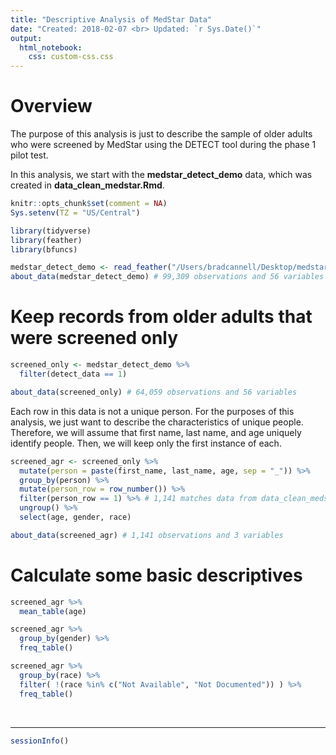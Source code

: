 ```yaml
---
title: "Descriptive Analysis of MedStar Data"
date: "Created: 2018-02-07 <br> Updated: `r Sys.Date()`"
output: 
  html_notebook:
    css: custom-css.css
---
```


# Overview

The purpose of this analysis is just to describe the sample of older adults who were screened by MedStar using the DETECT tool during the phase 1 pilot test.

In this analysis, we start with the **medstar_detect_demo** data, which was created in **data_clean_medstar.Rmd**. 

```r
knitr::opts_chunk$set(comment = NA)
Sys.setenv(TZ = "US/Central")
```

```r
library(tidyverse)
library(feather)
library(bfuncs)
```

```r
medstar_detect_demo <- read_feather("/Users/bradcannell/Desktop/medstar_detect_demo.feather")
about_data(medstar_detect_demo) # 99,309 observations and 56 variables
```

# Keep records from older adults that were screened only

```r
screened_only <- medstar_detect_demo %>% 
  filter(detect_data == 1)

about_data(screened_only) # 64,059 observations and 56 variables
```

Each row in this data is not a unique person. For the purposes of this analysis, we just want to describe the characteristics of unique people. Therefore, we will assume that first name, last name, and age uniquely identify people. Then, we will keep only the first instance of each.

```r
screened_agr <- screened_only %>% 
  mutate(person = paste(first_name, last_name, age, sep = "_")) %>%
  group_by(person) %>% 
  mutate(person_row = row_number()) %>% 
  filter(person_row == 1) %>% # 1,141 matches data from data_clean_medstar.Rmd
  ungroup() %>% 
  select(age, gender, race)

about_data(screened_agr) # 1,141 observations and 3 variables
```

# Calculate some basic descriptives

```r
screened_agr %>% 
  mean_table(age)
```

```r
screened_agr %>% 
  group_by(gender) %>% 
  freq_table()
```

```r
screened_agr %>% 
  group_by(race) %>% 
  filter( !(race %in% c("Not Available", "Not Documented")) ) %>% 
  freq_table()
```


&nbsp;

-------------------------------------------------------------------------------

```r
sessionInfo()
```
